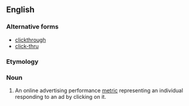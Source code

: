 {{also|click through}}
==English==

===Alternative forms===
* [[clickthrough]]
* [[click-thru]]

===Etymology===
{{compound|click|through}}

===Noun===
{{en-noun|head=[[click]]-[[through]]}}

# An online advertising performance [[metric]] representing an individual responding to an ad by clicking on it.